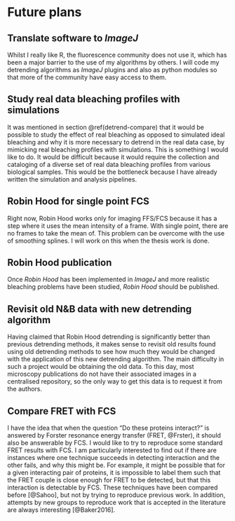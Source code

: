 # Future plans


## Translate software to _ImageJ_

Whilst I really like R, the fluorescence community does not use it, which has been a major barrier to the use of my algorithms by others. I will code my detrending algorithms as _ImageJ_ plugins and also as python modules so that more of the community have easy access to them.


## Study real data bleaching profiles with simulations {#mimic}

It was mentioned in section \@ref(detrend-compare) that it would be possible to study the effect of real bleaching as opposed to simulated ideal bleaching and why it is more necessary to detrend in the real data case, by mimicking real bleaching profiles with simulations. This is something I would like to do. It would be difficult because it would require the collection and cataloging of a diverse set of real data bleaching profiles from various biological samples. This would be the bottleneck because I have already written the simulation and analysis pipelines. 


## Robin Hood for single point FCS

Right now, Robin Hood works only for imaging FFS/FCS because it has a step where it uses the mean intensity of a frame. With single point, there are no frames to take the mean of. This problem can be overcome with the use of smoothing splines. I will work on this when the thesis work is done.


## Robin Hood publication

Once _Robin Hood_ has been implemented in _ImageJ_ and more realistic bleaching problems have been studied, _Robin Hood_ should be published.


## Revisit old N&B data with new detrending algorithm

Having claimed that Robin Hood detrending is significantly better than previous detrending methods, it makes sense to revisit old results found using old detrending methods to see how much they would be changed with the application of this new detrending algorithm. The main difficulty in such a project would be obtaining the old data. To this day, most microscopy publications do not have their associated images in a centralised repository, so the only way to get this data is to request it from the authors.


## Compare FRET with FCS

I have the idea that when the question "Do these proteins interact?" is answered by Forster resonance energy transfer (FRET, @Frster), it should also be answerable by FCS. I would like to try to reproduce some standard FRET results with FCS. I am particularly interested to find out if there are instances where one technique succeeds in detecting interaction and the other fails, and why this might be. For example, it might be possible that for a given interacting pair of proteins, it is impossible to label them such that the FRET couple is close enough for FRET to be detected, but that this interaction is detectable by FCS. These techniques have been compared before [@Sahoo], but not by trying to reproduce previous work. In addition, attempts by new groups to reproduce work that is accepted in the literature are always interesting [@Baker2016]. 

